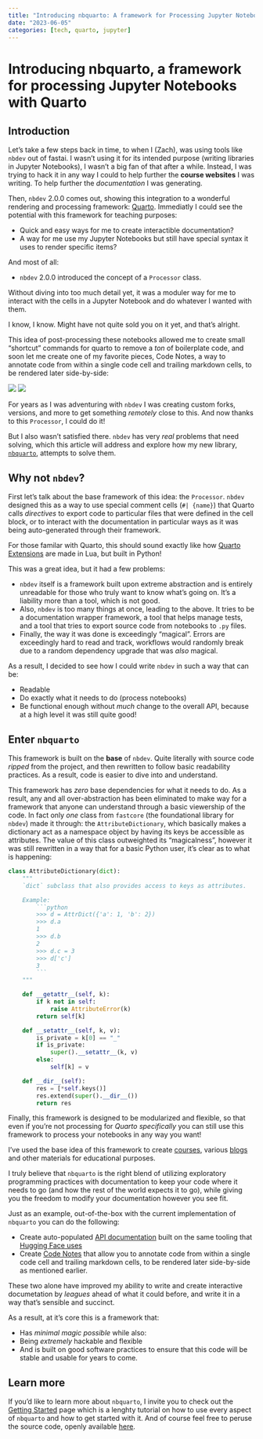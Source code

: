 ```yaml
---
title: "Introducing nbquarto: A framework for Processing Jupyter Notebooks"
date: "2023-06-05"
categories: [tech, quarto, jupyter]
---
```


# Introducing nbquarto, a framework for processing Jupyter Notebooks with Quarto 

## Introduction 

Let's take a few steps back in time, to when I (Zach), was using tools like `nbdev` out of fastai. I wasn't using it for its 
intended purpose (writing libraries in Jupyter Notebooks), I wasn't a big fan of that after a while. Instead, I was 
trying to hack it in any way I could to help further the **course websites** I was writing. To help further the *documentation* 
I was generating. 

Then, `nbdev` 2.0.0 comes out, showing this integration to a wonderful rendering and processing framework: [Quarto](quarto.org/). 
Immediatly I could see the potential with this framework for teaching purposes:

- Quick and easy ways for me to create interactible documentation?
- A way for me use my Jupyter Notebooks but still have special syntax it uses to render specific items?

And most of all:

- `nbdev` 2.0.0 introduced the concept of a `Processor` class. 

Without diving into too much detail yet, it was a moduler way for me to 
interact with the cells in a Jupyter Notebook and do whatever I wanted with them.

I know, I know. Might have not quite sold you on it yet, and that's alright.

This idea of post-processing these notebooks allowed me to create small "shortcut" commands for quarto to remove a 
*ton* of boilerplate code, and soon let me create one of my favorite pieces, Code Notes, a way to annotate code from within 
a single code cell and trailing markdown cells, to be rendered later side-by-side:

![](media/part_1.png)
![](media/part_2.png)

For years as I was adventuring with `nbdev` I was creating custom forks, versions, and more to get something *remotely* close to this. And now
thanks to this `Processor`, I could do it!

But I also wasn't satisfied there. `nbdev` has very *real* problems that need solving, which this article will address and explore how my new library, [`nbquarto`](https://muellerzr.github.io/nbquarto),
attempts to solve them.


## Why not `nbdev`?

First let's talk about the base framework of this idea: the `Processor`. `nbdev` designed this as a way to use special comment cells (`#| {name}`) that Quarto calls *directives*
to export code to particular files that were defined in the cell block, or to interact with the documentation in particular ways as it was being auto-generated through their framework.

For those familar with Quarto, this should sound exactly like how [Quarto Extensions](https://quarto.org/docs/extensions/creating.html) are made in Lua, but built in Python!

This was a great idea, but it had a few problems:

- `nbdev` itself is a framework built upon extreme abstraction and is entirely unreadable for those who truly want to know what's going on. It's a liability more than a tool, which is not good.
- Also, `nbdev` is too many things at once, leading to the above. It tries to be a documentation wrapper framework, a tool that helps manage tests, and a tool that tries to export source code from notebooks to `.py` files.
- Finally, the way it was done is exceedingly "magical". Errors are exceedingly hard to read and track, workflows would randomly break due to a random dependency upgrade that was *also* magical.

As a result, I decided to see how I could write `nbdev` in such a way that can be:

- Readable
- Do exactly what it needs to do (process notebooks)
- Be functional enough without *much* change to the overall API, because at a high level it was still quite good!

## Enter `nbquarto`

This framework is built on the **base** of `nbdev`. Quite literally with source code *ripped* from the project, and then rewritten to follow basic readability practices. As a result, code 
is easier to dive into and understand.

This framework has *zero* base dependencies for what it needs to do. As a result, any and all over-abstraction has been eliminated to make way for a framework that anyone 
can understand through a basic viewership of the code. In fact only *one* class from `fastcore` (the foundational library for `nbdev`) made it through: the `AttributeDictionary`, which 
basically makes a dictionary act as a namespace object by having its keys be accessible as attributes. The value of this class outweighted its "magicalness", however it was still rewritten in 
a way that for a basic Python user, it's clear as to what is happening:

```python
class AttributeDictionary(dict):
    """
    `dict` subclass that also provides access to keys as attributes.

    Example:
        ```python
        >>> d = AttrDict({'a': 1, 'b': 2})
        >>> d.a
        1
        >>> d.b
        2
        >>> d.c = 3
        >>> d['c']
        3
        ```
    """

    def __getattr__(self, k):
        if k not in self:
            raise AttributeError(k)
        return self[k]

    def __setattr__(self, k, v):
        is_private = k[0] == "_"
        if is_private:
            super().__setattr__(k, v)
        else:
            self[k] = v

    def __dir__(self):
        res = [*self.keys()]
        res.extend(super().__dir__())
        return res
```

Finally, this framework is designed to be modularized and flexible, so that even if you're not processing for *Quarto specifically* you can still use this framework to 
process your notebooks in any way you want!


I've used the base idea of this framework to create [courses](https://store.walkwithfastai.com), various [blogs](https://muellerzr.github.io/til) and other materials for educational purposes.

I truly believe that `nbquarto` is the right blend of utilizing exploratory programming practices with documentation to keep your code where it needs to go (and how the rest of the world expects it to go),
while giving you the freedom to modify your documentation however you see fit.

Just as an example, out-of-the-box with the current implementation of `nbquarto` you can do the following:

- Create auto-populated [API documentation](https://muellerzr.github.io/nbquarto/package_reference/processors.html#nbquarto.processors.autodoc.AutoDocProcessor) built on the same tooling that [Hugging Face uses](https://github.com/huggingface/doc-builder)
- Create [Code Notes](https://muellerzr.github.io/nbquarto/package_reference/processors.html#nbquarto.processors.codenote.CodeNoteProcessor) that allow you to annotate code from within a single code cell and trailing markdown cells, to be rendered later side-by-side as mentioned earlier.

These two alone have improved my ability to write and create interactive documetation by *leagues* ahead of what it could before, and write it in a way that's sensible and succinct. 

As a result, at it's core this is a framework that:

- Has *minimal magic possible* while also:
- Being *extremely* hackable and flexible
- And is built on good software practices to ensure that this code will be stable and usable for years to come. 

## Learn more

If you'd like to learn more about `nbquarto`, I invite you to check out the [Getting Started](https://muellerzr.github.io/nbquarto/getting_started.html) page which is a lenghty tutorial on how to use every aspect 
of `nbquarto` and how to get started with it. And of course feel free to peruse the source code, openly available [here](https://github.com/muellerzr/nbquarto/tree/main).

